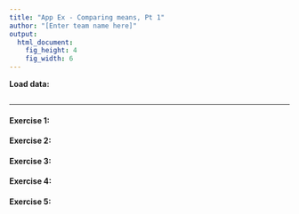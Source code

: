 ```yaml
---
title: "App Ex - Comparing means, Pt 1"
author: "[Enter team name here]"
output:
  html_document:
    fig_height: 4
    fig_width: 6
---
```


**Load data:**
```r

```

* * *

#### Exercise 1: 


#### Exercise 2:


#### Exercise 3:


#### Exercise 4:


#### Exercise 5:

